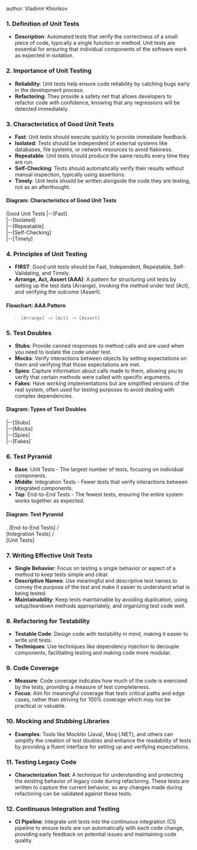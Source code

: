 author: Vladimir Khorikov

### 1. Definition of Unit Tests

- **Description**: Automated tests that verify the correctness of a small piece of code, typically a
  single function or method. Unit tests are essential for ensuring that individual components of the
  software work as expected in isolation.

### 2. Importance of Unit Testing

- **Reliability**: Unit tests help ensure code reliability by catching bugs early in the development
  process.
- **Refactoring**: They provide a safety net that allows developers to refactor code with
  confidence, knowing that any regressions will be detected immediately.

### 3. Characteristics of Good Unit Tests

- **Fast**: Unit tests should execute quickly to provide immediate feedback.
- **Isolated**: Tests should be independent of external systems like databases, file systems, or
  network resources to avoid flakiness.
- **Repeatable**: Unit tests should produce the same results every time they are run.
- **Self-Checking**: Tests should automatically verify their results without manual inspection,
  typically using assertions.
- **Timely**: Unit tests should be written alongside the code they are testing, not as an
  afterthought.

#### Diagram: Characteristics of Good Unit Tests

Good Unit Tests |--[Fast]  
|--[Isolated]  
|--[Repeatable]  
|--[Self-Checking]  
|--[Timely]

### 4. Principles of Unit Testing

- **FIRST**: Good unit tests should be Fast, Independent, Repeatable, Self-Validating, and Timely.
- **Arrange, Act, Assert (AAA)**: A pattern for structuring unit tests by setting up the test data
  (Arrange), invoking the method under test (Act), and verifying the outcome (Assert).

#### Flowchart: AAA Pattern

> `[Arrange] -> [Act] -> [Assert]`

### 5. Test Doubles

- **Stubs**: Provide canned responses to method calls and are used when you need to isolate the code
  under test.
- **Mocks**: Verify interactions between objects by setting expectations on them and verifying that
  those expectations are met.
- **Spies**: Capture information about calls made to them, allowing you to verify that certain
  methods were called with specific arguments.
- **Fakes**: Have working implementations but are simplified versions of the real system, often used
  for testing purposes to avoid dealing with complex dependencies.

#### Diagram: Types of Test Doubles

|--[Stubs]  
|--[Mocks]  
|--[Spies]  
|--[Fakes]`

### 6. Test Pyramid

- **Base**: Unit Tests - The largest number of tests, focusing on individual components.
- **Middle**: Integration Tests - Fewer tests that verify interactions between integrated
  components.
- **Top**: End-to-End Tests - The fewest tests, ensuring the entire system works together as
  expected.

#### Diagram: Test Pyramid

. [End-to-End Tests] /\
 [Integration Tests] /\
 [Unit Tests]

### 7. Writing Effective Unit Tests

- **Single Behavior**: Focus on testing a single behavior or aspect of a method to keep tests simple
  and clear.
- **Descriptive Names**: Use meaningful and descriptive test names to convey the purpose of the test
  and make it easier to understand what is being tested.
- **Maintainability**: Keep tests maintainable by avoiding duplication, using setup/teardown methods
  appropriately, and organizing test code well.

### 8. Refactoring for Testability

- **Testable Code**: Design code with testability in mind, making it easier to write unit tests.
- **Techniques**: Use techniques like dependency injection to decouple components, facilitating
  testing and making code more modular.

### 9. Code Coverage

- **Measure**: Code coverage indicates how much of the code is exercised by the tests, providing a
  measure of test completeness.
- **Focus**: Aim for meaningful coverage that tests critical paths and edge cases, rather than
  striving for 100% coverage which may not be practical or valuable.

### 10. Mocking and Stubbing Libraries

- **Examples**: Tools like Mockito (Java), Moq (.NET), and others can simplify the creation of test
  doubles and enhance the readability of tests by providing a fluent interface for setting up and
  verifying expectations.

### 11. Testing Legacy Code

- **Characterization Test**: A technique for understanding and protecting the existing behavior of
  legacy code during refactoring. These tests are written to capture the current behavior, so any
  changes made during refactoring can be validated against these tests.

### 12. Continuous Integration and Testing

- **CI Pipeline**: Integrate unit tests into the continuous integration (CI) pipeline to ensure
  tests are run automatically with each code change, providing early feedback on potential issues
  and maintaining code quality.

